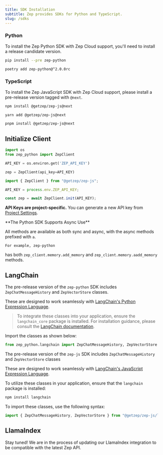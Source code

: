 ```yaml
---
title: SDK Installation
subtitle: Zep provides SDKs for Python and TypeScript.
slug: /sdks
---
```



### Python

To install the Zep Python SDK with Zep Cloud support, you'll need to install a release candidate version.

<Tabs>

<Tab title="pip">

```Bash
pip install --pre zep-python
```

</Tab>
<Tab title="poetry">

```Bash
poetry add zep-python@^2.0.0rc
```

</Tab>
</Tabs>

### TypeScript

To install the Zep JavaScript SDK with Zep Cloud support, please install a pre-release version tagged with `@next`.

<Tabs>

<Tab title="npm">

```Bash
npm install @getzep/zep-js@next
```

</Tab>
<Tab title="yarn">

```Bash
yarn add @getzep/zep-js@next
```

</Tab>
<Tab title="pnpm">

```Bash
pnpm install @getzep/zep-js@next
```

</Tab>
</Tabs>

## Initialize Client

<Tabs group="code_block">
<Tab title="Python" group-key="python">

```python
import os
from zep_python import ZepClient

API_KEY = os.environ.get('ZEP_API_KEY')

zep = ZepClient(api_key=API_KEY)
```

</Tab>
<Tab title="Typescript" group-key="ts">

```typescript
import { ZepClient } from "@getzep/zep-js";

API_KEY = process.env.ZEP_API_KEY;

const zep = await ZepClient.init(API_KEY);
```

</Tab>
<Tab title="Go (Coming soon)" group-key="go">
</Tab>
</Tabs>

<Note>**API Keys are project-specific.** You can generate a new API key from [Project Settings](projects.mdx).</Note>

<Info>
    **The Python SDK Supports Async Use**

All methods are available as both sync and async, with the async methods prefixed with `a`.

    For example, zep-python

has both `zep_client.memory.add_memory` and `zep_client.memory.aadd_memory` methods.

</Info>

## LangChain

<Tabs group="code_block">
<Tab title="Python" group-key="python">

The pre-release version of the `zep-python` SDK includes `ZepChatMessageHistory` and `ZepVectorStore` classes.

These are designed to work seamlessly with [LangChain's Python Expression Language](https://python.langchain.com/docs/expression_language/).

> To integrate these classes into your application, ensure the `langchain_core` package is installed. For installation guidance, please consult the [LangChain documentation](https://python.langchain.com/docs/get_started/installation#langchain-core).

Import the classes as shown below:

```python
from zep_python.langchain import ZepChatMessageHistory, ZepVectorStore
```

</Tab>
<Tab title="Typescript" group-key="ts">

The pre-release version of the `zep-js` SDK includes `ZepChatMessageHistory` and `ZepVectorStore` classes

These are designed to work seamlessly with [LangChain's JavaScript Expression Language](https://js.langchain.com/docs/expression_language/).

To utilize these classes in your application, ensure that the `langchain` package is installed:

```bash
npm install langchain
```

To import these classes, use the following syntax:

```typescript
import { ZepChatMessageHistory, ZepVectorStore } from "@getzep/zep-js/langchain";
```

</Tab>

<Tab title="Go (Coming soon)" group-key="go">
</Tab>
</Tabs>

## LlamaIndex

Stay tuned! We are in the process of updating our LlamaIndex integration to be compatible with the latest Zep API.
